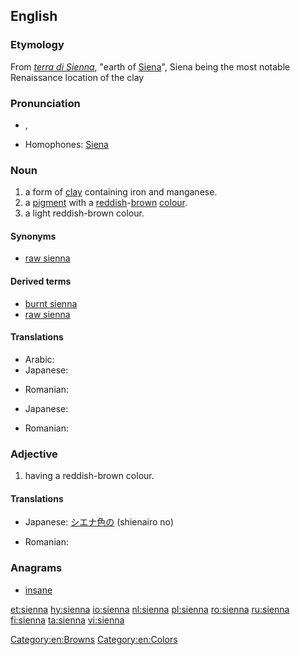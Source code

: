 {{also|Sienna}}
==English==

===Etymology===
From {{etyl|it|en}} ''[[terra di Sienna]]'', "earth of [[Siena]]", Siena being the most notable Renaissance location of the clay

===Pronunciation===
* {{enPR|sē-ĕnʹə}}, {{IPA|/siˈɛnə/}}
* Homophones: [[Siena]]

===Noun===
{{wikipedia}}
{{en-noun}}

# a form of [[clay]] containing iron and manganese.
# a [[pigment]] with a [[red]]dish-[[brown]] [[color|colour]].
# a light reddish-brown colour.
#: {{color panel|A0522D}}

====Synonyms====
* {{sense|clay}} [[raw sienna]]

====Derived terms====
* [[burnt sienna]]
* [[raw sienna]]

====Translations====
{{trans-top|clay}}
* Arabic: {{t|ar|طين|m|sc=Arab}}
* Japanese: {{t|ja|シエナ土|tr=shiena tsuchi}}
{{trans-mid}}
* Romanian: {{t|ro|pământ de Siena|n}}
{{trans-bottom}}

{{trans-top|pigment}}
{{trans-mid}}
{{trans-bottom}}

{{trans-top|colour}}
* Japanese: {{t|ja|シエナ色|tr=shiena shoku}}
{{trans-mid}}
* Romanian: {{t|ro|siena|f}}
{{trans-bottom}}

===Adjective===
{{en-adj|-}}

# having a reddish-brown colour.

====Translations====
{{trans-top|colour}}
* Japanese: [[シエナ色]]の (shienairo no)
{{trans-mid}}
* Romanian: {{t|ro|siena}}
{{trans-bottom}}

===Anagrams===
* [[insane]]

[[Category:en:Browns]]
[[Category:en:Colors]]

[[et:sienna]]
[[hy:sienna]]
[[io:sienna]]
[[nl:sienna]]
[[pl:sienna]]
[[ro:sienna]]
[[ru:sienna]]
[[fi:sienna]]
[[ta:sienna]]
[[vi:sienna]]